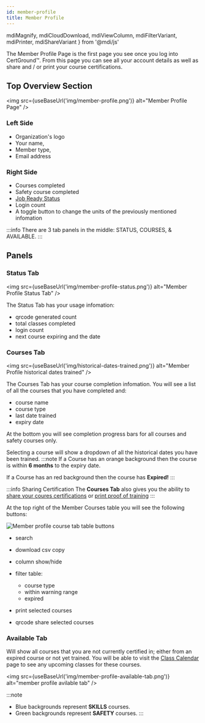 ```yaml
---
id: member-profile
title: Member Profile
---
```


  mdiMagnify,
  mdiCloudDownload,
  mdiViewColumn,
  mdiFilterVariant,
  mdiPrinter,
  mdiShareVariant
} from '@mdi/js'

The Member Profile Page is the first page you see once you log into CertGround&trade;. From this page you can see all your account details as well as share and / or print your course certifications.

## Top Overview Section

<img src={useBaseUrl('img/member-profile.png')} alt="Member Profile Page" />

### Left Side

- Organization's logo
- Your name,
- Member type,
- Email address

### Right Side

- Courses completed
- Safety course completed
- [Job Ready Status](../admins/course/job-ready#job-ready-status)
- Login count
- A toggle button to change the units of the previously mentioned infomation

:::info
There are 3 tab panels in the middle: STATUS, COURSES, & AVAILABLE.
:::


## Panels

### Status Tab
<img src={useBaseUrl('img/member-profile-status.png')} alt="Member Profile Status Tab" />

The Status Tab has your usage infomation:
- qrcode generated count
- total classes completed
- login count
- next course expiring and the date

### Courses Tab
<img src={useBaseUrl('img/historical-dates-trained.png')} alt="Member Profile historical dates trained" />

The Courses Tab has your course completion infomation. You will see a list of all the courses that you have completed and:
- course name
- course type
- last date trained
- expiry date

At the bottom you will see completion progress bars for all courses and safety courses only.

Selecting a course will show a dropdown of all the historical dates you have been trained.
:::note
If a Course has an <Highlight variant="warning">orange</Highlight> background then the course is within **6 months** to the expiry date.

If a Course has an <Highlight variant="danger">red</Highlight> background then the course has **Expired!**
:::

:::info Sharing Certification
The **Courses Tab** also gives you the ability to [share your coures certifications](cert-share#qrcode) or [print proof of training](cert-share#print)
:::

At the top right of the Member Courses table you will see the following buttons:
<div style={{display: 'flex', justifyContent: 'space-evenly', flexFlow: 'row wrap'}}>
<img src={useBaseUrl('img/member-profile-course-table-buttons.png')} alt="Member profile course tab table buttons" />

- <Icon size={1} path={mdiMagnify} /> search
- <Icon size={1} path={mdiCloudDownload} /> download csv copy
- <Icon size={1} path={mdiViewColumn} /> column show/hide
- <Icon size={1} path={mdiFilterVariant} /> filter table:

  - course type
  - within warning range
  - expired
- <Icon size={1} path={mdiPrinter} /> print selected courses
- <Icon size={1} path={mdiShareVariant} /> qrcode share selected courses

</div>

### Available Tab

Will show all courses that you are not currently certified in; either from an expired course or not yet trained.
You will be able to visit the [Class Calendar](./class-calendar) page to see any upcoming classes for these courses.

<div style={{display: 'flex', justifyContent: 'center', marginBottom: '1rem'}}>

<img src={useBaseUrl('img/member-profile-available-tab.png')} alt="member profile avilable tab" />
</div>

:::note
- <Highlight color="#3b9cb5">Blue</Highlight> backgrounds represent <strong>SKILLS</strong> courses.
- <Highlight color="#6f9957">Green</Highlight> backgrounds represent <strong>SAFETY</strong> courses.
:::

